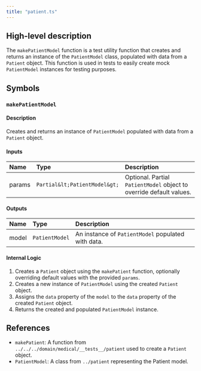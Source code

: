 ```yaml
---
title: "patient.ts"
---
```


## High-level description
The `makePatientModel` function is a test utility function that creates and returns an instance of the `PatientModel` class, populated with data from a `Patient` object. This function is used in tests to easily create mock `PatientModel` instances for testing purposes.

## Symbols

### `makePatientModel`
#### Description
Creates and returns an instance of `PatientModel` populated with data from a `Patient` object.

#### Inputs
| Name | Type | Description |
|:-----|:-----|:------------|
| params | `Partial&lt;PatientModel&gt;` | Optional. Partial `PatientModel` object to override default values. |

#### Outputs
| Name | Type | Description |
|:-----|:-----|:------------|
| model | `PatientModel` | An instance of `PatientModel` populated with data. |

#### Internal Logic
1. Creates a `Patient` object using the `makePatient` function, optionally overriding default values with the provided `params`.
2. Creates a new instance of `PatientModel` using the created `Patient` object.
3. Assigns the `data` property of the `model` to the `data` property of the created `Patient` object.
4. Returns the created and populated `PatientModel` instance.

## References
- `makePatient`: A function from `../../../domain/medical/__tests__/patient` used to create a `Patient` object.
- `PatientModel`: A class from `../patient` representing the Patient model. 
